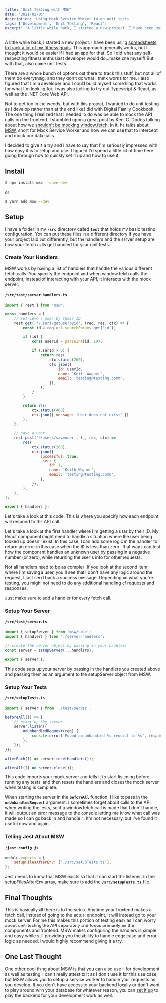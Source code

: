 ```yaml
---
title: 'Unit Testing with MSW'
date: '2021-02-03'
description: 'Using Mock Service Worker to do unit tests.'
tags: ['Development', 'Unit Testing', 'React']
excerpt: 'A little while back, I started a new project. I have been using spreadsheets to track a lot of my fitness goals. This approach generally works, but I thought it would be easier if I had an app for that. So I did what any self-respecting fitness enthusiast developer would do...make one myself! But with that, also come unit tests.'
---
```


A little while back, I started a new project. I have been using [spreadsheets to track a lot of my fitness goals](https://kpwags.com/2020/01/21/tracking-my-fitness-journey.html). This approach generally works, but I thought it would be easier if I had an app for that. So I did what any self-respecting fitness enthusiast developer would do...make one myself! But with that, also come unit tests.

There are a whole bunch of options out there to track this stuff, but not all of them do everything, and they don't do what I think works for me. I also figured that I'm a developer and I could build myself something that works for what I'm looking for. I was also itching to try out Typescript & React, as well as the .NET Core Web API.

Not to get too in the weeds, but with this project, I wanted to do unit testing as I develop rather than at the end like I did with Digital Family Cookbook. The one thing I realized that I needed to do was be able to mock the API calls on the frontend. I stumbled upon a great post by Kent C. Dodds talking about how we [shouldn't be mocking window.fetch](https://kentcdodds.com/blog/stop-mocking-fetch). In it, he talks about [MSW](https://github.com/mswjs/msw), short for Mock Service Worker and how we can use that to intercept and mock our data calls.

I decided to give it a try and I have to say that I'm seriously impressed with how easy it is to setup and use. I figured I'd spend a little bit of time here going through how to quickly set it up and how to use it.

## Install

```bash
$ npm install msw --save-dev
```

or

```bash
$ yarn add msw --dev
```

## Setup

I have a folder in my **`/src`** directory called **`test`** that holds my basic testing configuration. You can put these files in a different directory if you have your project laid out differently, but the handlers and the server setup are how your fetch calls get handled for your unit tests.

### Create Your Handlers

MSW works by having a list of handlers that handle the various different fetch calls. You specify the endpoint and when window.fetch calls the endpoint, instead of interacting with your API, it interacts with the mock server.

#### `/src/test/server-handlers.ts`

```js
import { rest } from 'msw';

const handlers = [
    // retrieve a user by their ID
    rest.get('*/users/getuserbyid', (req, res, ctx) => {
        const id = req.url.searchParams.get('id');

        if (id) {
            const userId = parseInt(id, 10);

            if (userId > 0) {
                return res(
                    ctx.status(200),
                    ctx.json({
                        id: userId,
                        name: 'Keith Wagner',
                        email: 'testing@testing.comm',
                    }),
                );
            }
        }

        return res(
            ctx.status(400),
            ctx.json({ message: 'User does not exist' })
        );
    },

    // save a user
    rest.post('*/users/saveuser', (_, res, ctx) =>
        res(
            ctx.status(200),
            ctx.json({
                successful: true,
                user: {
                    id: 1,
                    name: 'Keith Wagner',
                    email: 'testing@testing.comm',
                },
            }),
        ),
    ),
];

export { handlers };
```

Let's take a look at this code. This is where you specify how each endpoint will respond to the API call.

Let's take a look at the first handler where I'm getting a user by their ID. My React component might need to handle a situation where the user being looked up doesn't exist. In this case, I can add some logic in the handler to return an error in this case when the ID is less than zero. That way I can test how the component handles an unknown user by passing in a negative number (or zero), while returning the user's info for other requests.

Not all handlers need to be as complex. If you look at the second item where I'm saving a user, you'll see that I don't have any logic around the request, I just send back a success message. Depending on what you're testing, you might not need to do any additional handling of requests and responses.

Just make sure to add a handler for every fetch call.

### Setup Your Server

#### `/src/test/server.ts`

```js
import { setupServer } from 'msw/node';
import { handlers } from './server-handlers';

// create the server object by passing in your handlers
const server = setupServer(...handlers);

export { server };
```

This code sets up your server by passing in the handlers you created above and passing them as an argument to the setupServer object from MSW.

### Setup Your Tests

#### `/src/setupTests.ts`

```js
import { server } from './test/server';

beforeAll(() => {
    // start up the server
    server.listen({
        onUnhandledRequest(req) {
            console.error('Found an unhandled %s request to %s', req.method, req.url.href);
        },
    });
});

afterEach(() => server.resetHandlers());

afterAll(() => server.close());
```

This code imports your mock server and tells it to start listening before running any tests, and then resets the handlers and closes the mock server when testing is complete.

When starting the server in the **`beforeAll`** function, I like to pass in the **`onUnhandledRequest`** argument. I sometimes forget about calls to the API when writing the tests, so if a window.fetch call is made that I don't handle, it will output an error message to the console letting me know what call was made so I can go back in and handle it. It's not necessary, but I've found it useful now and again.

### Telling Jest About MSW

#### `/jest.config.js`

```js
module.exports = {
    setupFilesAfterEnv: ['./src/setupTests.ts'],
};
```

Jest needs to know that MSW exists so that it can start the listener. In the setupFilesAfterEnv array, make sure to add the **`/src/setupTests.ts`** file.

## Final Thoughts

This is basically all there is to the setup. Anytime your frontend makes a fetch call, instead of going to the actual endpoint, it will instead go to your mock server. For me this makes this portion of testing easy as I can worry about unit-testing the API separately and focus primarily on the components and frontend. MSW makes configuring the handlers is simple and easy while still providing you the ability to handle edge case and error logic as needed. I would highly recommend giving it a try.

## One Last Thought

One other cool thing about MSW is that you can also use it for development as well as testing. I can't really attest to it as I don't use it for this use case, but MSW allows you to setup a service worker to handle your requests as you develop. If you don't have access to your backend locally or don't want to play around with your database for whatever reason, you can [set it up](https://mswjs.io/docs/getting-started/integrate/browser) to play the backend for your development work as well.
